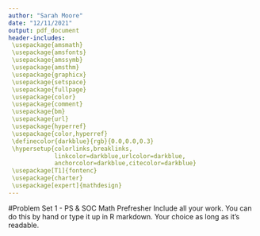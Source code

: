 ```yaml
---
author: "Sarah Moore"
date: "12/11/2021"
output: pdf_document
header-includes: 
 \usepackage{amsmath}
 \usepackage{amsfonts}
 \usepackage{amssymb}
 \usepackage{amsthm}
 \usepackage{graphicx}
 \usepackage{setspace}
 \usepackage{fullpage}
 \usepackage{color}
 \usepackage{comment}
 \usepackage{bm}
 \usepackage{url}
 \usepackage{hyperref}
 \usepackage{color,hyperref}
 \definecolor{darkblue}{rgb}{0.0,0.0,0.3}
 \hypersetup{colorlinks,breaklinks,
             linkcolor=darkblue,urlcolor=darkblue,
             anchorcolor=darkblue,citecolor=darkblue}
 \usepackage[T1]{fontenc}
 \usepackage{charter}
 \usepackage[expert]{mathdesign}
---
```

#Problem Set 1 - PS & SOC Math Prefresher
Include all your work. You can do this by hand or type it up in R markdown. Your choice as long as it's readable. 

\begin{enumerate}
\item Exponents and Logarithms
\begin{enumerate}
\item Multiply $x^4 y^3 z^2 (1 + x^2 y^2)$
\item Simplify $((xy)^{-6})^{0.5} y^3z^{3}$
\item Simplify $((xy)^2)^{1.5} x^{-3}y^{-3}$
\item Solve $ln(e^5/e^{2.5})$
\item Simplify $e^{ln 7.14}$
\item What is $log_{7134\pi}(1)$?
\item Solve for x $log_x(16)=4$ %2
\item Combine into one term: $log(3x)+2log(y)$ %$log(3x*y^2)$
\end{enumerate}

\item Inequalities and Absolute Values
\begin{enumerate}
\item ``Solve'' for $x$: $x + y +2 < 4$
\item ``Solve'' for $x$: $(-4)(x + 7) \geq -24$
\item What is the absolute value of $-24$?
\item Graph $y = |x +2|$
\item On number line, graph $|x + 2| \geq 3$
\item On number line, graph $|x - 7| < 1$
\item On number line, graph $|2x - 2| = 4$
\end{enumerate}

\item Factor
\begin{enumerate}
\item $x^2+ 5x+4$
\item $6m^2+8m-8$ 
\item $5y^2-12yz+7z^2$ 
\end{enumerate}

\item Functions
\begin{enumerate}
\item What is the difference between a function and relation (in words)?
\item Simplify $h(x)=g(f(x))$, where $f(x)=x^2+4$ and $g(x)=\sqrt{x-4}$ %f(g(x))=x
\item Find the inverse function of $f(x)=5x-3$ %3+x/5. 
\item What is a quadratic function? (define and provide example) % highest degree of 2
\item Why do we care if a function is monotonically doing anything?
\end{enumerate}

\item Exponent(ials)
\begin{enumerate}
\item Explain the difference between, and provide an example of, the following. Be sure to use an example different from the slides: 
	\begin{enumerate}
	\item Exponent:
	\item Exponential:
	\item Exponential Function: 
	\end{enumerate}
\end{enumerate}


\item Identification
\begin{enumerate}
\item Identify the following greek letters by name. Include the meaning and common usage if you are able. 
\begin{enumerate}
\item $\delta$
\item $\beta$
\item $\alpha$
\item $\theta$
\item $\lambda$
\item $\mu$
\item $\Delta$
\end{enumerate}

\item Identify the following mathematical symbols by name. Include the meaning/usage. 
\begin{enumerate}
\item $\in$
\item $\cup$
\item $\subset$
\item $\wedge$
\end{enumerate}
\end{enumerate}

\item Necessary and Sufficient
\begin{enumerate}
\item Provide an example of a necessary condition 
\item What is the difference between necessary and sufficient?
\end{enumerate}

\item Topics and Questions
\begin{enumerate}
\item What percent of the material was new to you today?
\item What is one new concept you learned today?
\item What question do you still have about the material?
\end{enumerate}

\end{enumerate}



